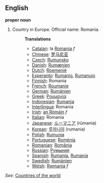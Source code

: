 ==English==

'''proper noun'''

# Country in Europe. Official name: Romania.
#:'''Translations'''
#:*[[Catalan]]: la [[Romania]] ''f''
#:*[[Chinese]]: [[罗马尼亚]]
#:*[[Czech]]: [[Rumunsko]]
#:*[[Danish]]: [[Rumænien]]
#:*[[Dutch]]: [[Roemenië]]
#:*[[Esperanto]]: [[Rumanio]], [[Rumanujo]]
#:*[[Finnish]]: Romania
#:*[[French]]: [[Roumanie]]
#:*[[German]]: [[Rumänien]]
#:*[[Greek]]: [[Ρουμανία]]
#:*[[Indonesian]]: [[Rumania]]
#:*[[Interlingua]]: Romania
#:*[[Irish]]: [[an Rómáin]] ''f''
#:*[[Italian]]: Romania
#:*[[Japanese]]: [[ルーマニア]] (rūmania)
#:*[[Korean]]: [[루마니아]] (rumania)
#:*[[Polish]]: [[Rumunia]]
#:*[[Portuguese]]: [[Roménia]]
#:*[[Romanian]]: [[România]]
#:*[[Russian]]: [[Румыния]]
#:*[[Spanish]]: [[Rumania]], [[Rumanía]]
#:*[[Swedish]]: [[Rumänien]]
#:*[[Welsh]]: [[Rwmania]] ''f''

''See'': [[Countries of the world]]